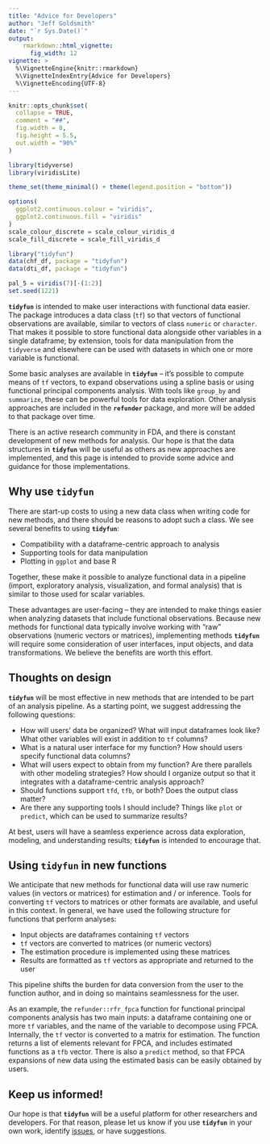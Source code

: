 ```yaml
---
title: "Advice for Developers"
author: "Jeff Goldsmith"
date: "`r Sys.Date()`"
output: 
    rmarkdown::html_vignette:
      fig_width: 12
vignette: >
  %\VignetteEngine{knitr::rmarkdown}
  %\VignetteIndexEntry{Advice for Developers}
  %\VignetteEncoding{UTF-8}
---
```


```r
knitr::opts_chunk$set(
  collapse = TRUE,
  comment = "##",
  fig.width = 8, 
  fig.height = 5.5,
  out.width = "90%"
)

library(tidyverse)
library(viridisLite)

theme_set(theme_minimal() + theme(legend.position = "bottom"))

options(
  ggplot2.continuous.colour = "viridis",
  ggplot2.continuous.fill = "viridis"
)
scale_colour_discrete = scale_colour_viridis_d
scale_fill_discrete = scale_fill_viridis_d

library("tidyfun")
data(chf_df, package = "tidyfun")
data(dti_df, package = "tidyfun")

pal_5 = viridis(7)[-(1:2)]
set.seed(1221)
```


**`tidyfun`** is intended to make user interactions with functional data easier. The package introduces a data class (`tf`) so that vectors of functional observations are available, similar to vectors of class `numeric` or `character`. That makes it possible to store functional data alongside other variables in a single dataframe; by extension, tools for data manipulation from the `tidyverse` and elsewhere can be used with datasets in which one or more variable is functional. 

Some basic analyses are available in **`tidyfun`** -- it's possible to compute means of `tf` vectors, to expand observations using a spline basis or using functional principal components analysis. With tools like `group_by` and `summarize`, these can be powerful tools for data exploration. Other analysis approaches are included in the **`refunder`** package, and more will be added to that package over time. 

There is an active research community in FDA, and there is constant development of new methods for analysis. Our hope is that the data structures in **`tidyfun`** will be useful as others as new approaches are implemented, and this page is intended to provide some advice and guidance for those implementations. 


## Why use **`tidyfun`**

There are start-up costs to using a new data class when writing code for new methods, and there should be reasons to adopt such a class. We see several benefits to using **`tidyfun`**:

* Compatibility with a dataframe-centric approach to analysis
* Supporting tools for data manipulation
* Plotting in `ggplot` and base R

Together, these make it possible to analyze functional data in a pipeline (import, exploratory analysis, visualization, and formal analysis) that is similar to those used for scalar variables. 

These advantages are user-facing -- they are intended to make things easier when analyzing datasets that include functional observations. Because new methods for functional data typically involve working with "raw" observations (numeric vectors or matrices), implementing methods **`tidyfun`** will require some consideration of user interfaces, input objects, and data transformations. We believe the benefits are worth this effort.


## Thoughts on design

**`tidyfun`** will be most effective in new methods that are intended to be part of an analysis pipeline. As a starting point, we suggest addressing the following questions:

* How will users' data be organized? What will input dataframes look like? What other variables will exist in addition to `tf` columns? 
* What is a natural user interface for my function? How should users specify functional data columns? 
* What will users expect to obtain from my function? Are there parallels with other modeling strategies? How should I organize output so that it integrates with a dataframe-centric analysis approach? 
* Should functions support `tfd`, `tfb`, or both? Does the output class matter? 
* Are there any supporting tools I should include? Things like `plot` or `predict`, which can be used to summarize results?

At best, users will have a seamless experience across data exploration, modeling, and understanding results; **`tidyfun`** is intended to encourage that. 


## Using **`tidyfun`** in new functions

We anticipate that new methods for functional data will use raw numeric values (in vectors or matrices) for estimation and / or inference. Tools for converting `tf` vectors to matrices or other formats are available, and useful in this context. In general, we have used the following structure for functions that perform analyses:

* Input objects are dataframes containing `tf` vectors
* `tf` vectors are converted to matrices (or numeric vectors)
* The estimation procedure is implemented using these matrices
* Results are formatted as `tf` vectors as appropriate and returned to the user

This pipeline shifts the burden for data conversion from the user to the function author, and in doing so maintains seamlessness for the user. 

As an example, the `refunder::rfr_fpca` function for functional principal components analysis has two main inputs: a dataframe containing one or more `tf` variables, and the name of the variable to decompose using FPCA. Internally, the `tf` vector is converted to a matrix for estimation. The function returns a list of elements relevant for FPCA, and includes estimated functions as a `tfb` vector. There is also a `predict` method, so that FPCA expansions of new data using the estimated basis can be easily obtained by users. 


## Keep us informed!

Our hope is that **`tidyfun`** will be a useful platform for other researchers and developers. For that reason, please let us know if you use **`tidyfun`** in your own work, identify [issues](https://github.com/tidyfun/tidyfun/issues), or have suggestions.
